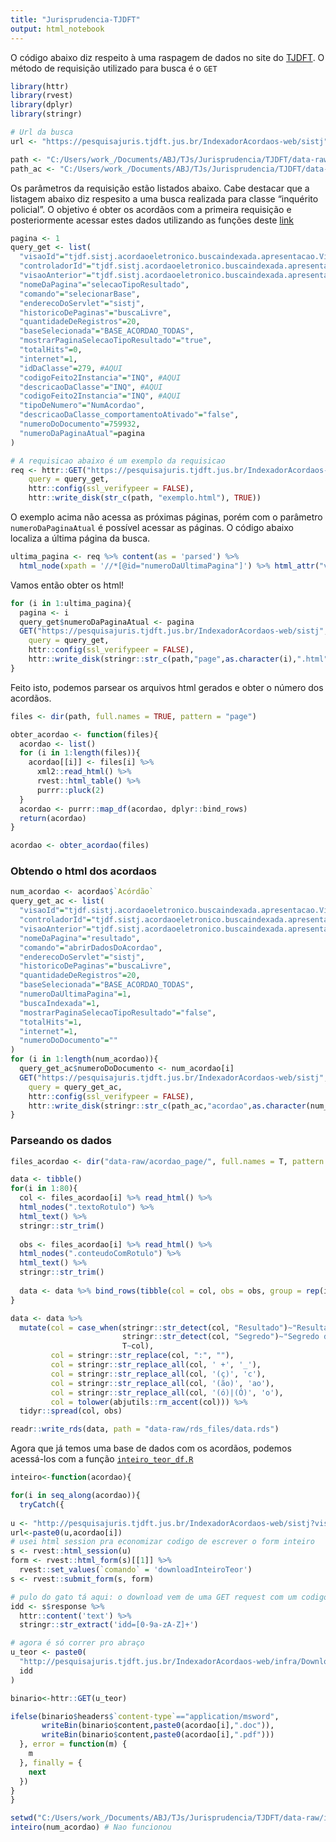 ```yaml
---
title: "Jurisprudencia-TJDFT"
output: html_notebook
---
```


O código abaixo diz respeito à uma raspagem de dados no site do [TJDFT](https://pesquisajuris.tjdft.jus.br/IndexadorAcordaos-web/sistj). O método de requisição utilizado para busca é o `GET`

```r
library(httr)
library(rvest)
library(dplyr)
library(stringr)
```

```r
# Url da busca
url <- "https://pesquisajuris.tjdft.jus.br/IndexadorAcordaos-web/sistj"

path <- "C:/Users/work_/Documents/ABJ/TJs/Jurisprudencia/TJDFT/data-raw/pages/"
path_ac <- "C:/Users/work_/Documents/ABJ/TJs/Jurisprudencia/TJDFT/data-raw/acordao_page/"
```

Os parâmetros da requisição estão listados abaixo. Cabe destacar que a listagem abaixo diz respesito a uma busca realizada para classe "inquérito policial". O objetivo é obter os acordãos com a primeira requisição e posteriormente acessar estes dados utilizando as funções deste [link](https://github.com/courtsbr/tjdf/blob/master/R/inteiro_teor_df.R)

```r
pagina <- 1
query_get <- list(
  "visaoId"="tjdf.sistj.acordaoeletronico.buscaindexada.apresentacao.VisaoBuscaAcordao",
  "controladorId"="tjdf.sistj.acordaoeletronico.buscaindexada.apresentacao.ControladorBuscaAcordao",
  "visaoAnterior"="tjdf.sistj.acordaoeletronico.buscaindexada.apresentacao.VisaoBuscaAcordao",
  "nomeDaPagina"="selecaoTipoResultado",
  "comando"="selecionarBase",
  "enderecoDoServlet"="sistj",
  "historicoDePaginas"="buscaLivre",
  "quantidadeDeRegistros"=20,
  "baseSelecionada"="BASE_ACORDAO_TODAS",
  "mostrarPaginaSelecaoTipoResultado"="true",
  "totalHits"=0,
  "internet"=1,
  "idDaClasse"=279, #AQUI
  "codigoFeito2Instancia"="INQ", #AQUI
  "descricaoDaClasse"="INQ", #AQUI
  "codigoFeito2Instancia"="INQ", #AQUI
  "tipoDeNumero"="NumAcordao",
  "descricaoDaClasse_comportamentoAtivado"="false",
  "numeroDoDocumento"=759932,
  "numeroDaPaginaAtual"=pagina
)

# A requisicao abaixo é um exemplo da requisicao
req <- httr::GET("https://pesquisajuris.tjdft.jus.br/IndexadorAcordaos-web/sistj",
    query = query_get,
    httr::config(ssl_verifypeer = FALSE),
    httr::write_disk(str_c(path, "exemplo.html"), TRUE))
```

O exemplo acima não acessa as próximas páginas, porém com o parâmetro `numeroDaPaginaAtual` é possível acessar as páginas. O código abaixo localiza a última página da busca. 

```r
ultima_pagina <- req %>% content(as = 'parsed') %>% 
  html_node(xpath = '//*[@id="numeroDaUltimaPagina"]') %>% html_attr("value") %>% as.numeric()
```

Vamos então obter os html!

```r
for (i in 1:ultima_pagina){
  pagina <- i
  query_get$numeroDaPaginaAtual <- pagina
  GET("https://pesquisajuris.tjdft.jus.br/IndexadorAcordaos-web/sistj",
    query = query_get,
    httr::config(ssl_verifypeer = FALSE),
    httr::write_disk(stringr::str_c(path,"page",as.character(i),".html"), TRUE))
}
```

Feito isto, podemos parsear os arquivos html gerados e obter o número dos acordãos.

```r
files <- dir(path, full.names = TRUE, pattern = "page")

obter_acordao <- function(files){
  acordao <- list()
  for (i in 1:length(files)){
    acordao[[i]] <- files[i] %>%
      xml2::read_html() %>%
      rvest::html_table() %>%
      purrr::pluck(2)
  }
  acordao <- purrr::map_df(acordao, dplyr::bind_rows)
  return(acordao)
}

acordao <- obter_acordao(files)
```

### Obtendo o html dos acordaos

```r
num_acordao <- acordao$`Acórdão`
query_get_ac <- list(
  "visaoId"="tjdf.sistj.acordaoeletronico.buscaindexada.apresentacao.VisaoBuscaAcordao",
  "controladorId"="tjdf.sistj.acordaoeletronico.buscaindexada.apresentacao.ControladorBuscaAcordao",
  "visaoAnterior"="tjdf.sistj.acordaoeletronico.buscaindexada.apresentacao.VisaoBuscaAcordao",
  "nomeDaPagina"="resultado",
  "comando"="abrirDadosDoAcordao",
  "enderecoDoServlet"="sistj",
  "historicoDePaginas"="buscaLivre",
  "quantidadeDeRegistros"=20,
  "baseSelecionada"="BASE_ACORDAO_TODAS",
  "numeroDaUltimaPagina"=1,
  "buscaIndexada"=1,
  "mostrarPaginaSelecaoTipoResultado"="false",
  "totalHits"=1,
  "internet"=1,
  "numeroDoDocumento"=""
)
for (i in 1:length(num_acordao)){
  query_get_ac$numeroDoDocumento <- num_acordao[i]
  GET("https://pesquisajuris.tjdft.jus.br/IndexadorAcordaos-web/sistj",
    query = query_get_ac,
    httr::config(ssl_verifypeer = FALSE),
    httr::write_disk(stringr::str_c(path_ac,"acordao",as.character(num_acordao[i]),".html"), TRUE))
}
```

### Parseando os dados

```r
files_acordao <- dir("data-raw/acordao_page/", full.names = T, pattern = "acordao")

data <- tibble()
for(i in 1:80){
  col <- files_acordao[i] %>% read_html() %>% 
  html_nodes(".textoRotulo") %>% 
  html_text() %>% 
  stringr::str_trim()
  
  obs <- files_acordao[i] %>% read_html() %>% 
  html_nodes(".conteudoComRotulo") %>% 
  html_text() %>% 
  stringr::str_trim()
  
  data <- data %>% bind_rows(tibble(col = col, obs = obs, group = rep(i, length(col))))
}

data <- data %>% 
  mutate(col = case_when(stringr::str_detect(col, "Resultado")~"Resultado sem Formatação",
                         stringr::str_detect(col, "Segredo")~"Segredo de Justiça",
                         T~col),
         col = stringr::str_replace(col, ":", ""),
         col = stringr::str_replace_all(col, ' +', '_'),
         col = stringr::str_replace_all(col, '(ç)', 'c'),
         col = stringr::str_replace_all(col, '(ão)', 'ao'),
         col = stringr::str_replace_all(col, '(ó)|(Ó)', 'o'),
         col = tolower(abjutils::rm_accent(col))) %>%
  tidyr::spread(col, obs)

readr::write_rds(data, path = "data-raw/rds_files/data.rds")
```


Agora que já temos uma base de dados com os acordãos, podemos acessá-los com a função [`inteiro_teor_df.R`](https://github.com/courtsbr/tjdf/blob/master/R/inteiro_teor_df.R)

```r
inteiro<-function(acordao){

for(i in seq_along(acordao)){
  tryCatch({
    
u <- "http://pesquisajuris.tjdft.jus.br/IndexadorAcordaos-web/sistj?visaoId=tjdf.sistj.acordaoeletronico.buscaindexada.apresentacao.VisaoBuscaAcordao&controladorId=tjdf.sistj.acordaoeletronico.buscaindexada.apresentacao.ControladorBuscaAcordao&visaoAnterior=tjdf.sistj.acordaoeletronico.buscaindexada.apresentacao.VisaoBuscaAcordao&nomeDaPagina=resultado&comando=abrirDadosDoAcordao&enderecoDoServlet=sistj&historicoDePaginas=buscaLivre&quantidadeDeRegistros=20&baseSelecionada=BASE_ACORDAO_TODAS&numeroDaUltimaPagina=1&buscaIndexada=1&mostrarPaginaSelecaoTipoResultado=false&totalHits=1&internet=1&numeroDoDocumento="
url<-paste0(u,acordao[i])
# usei html session pra economizar codigo de escrever o form inteiro
s <- rvest::html_session(u)
form <- rvest::html_form(s)[[1]] %>% 
  rvest::set_values(`comando` = 'downloadInteiroTeor')
s <- rvest::submit_form(s, form)

# pulo do gato tá aqui: o download vem de uma GET request com um codigo gerado na pagina da resposta do form
idd <- s$response %>% 
  httr::content('text') %>% 
  stringr::str_extract('idd=[0-9a-zA-Z]+')

# agora é só correr pro abraço
u_teor <- paste0(
  "http://pesquisajuris.tjdft.jus.br/IndexadorAcordaos-web/infra/Download.jsp?",
  idd
)

binario<-httr::GET(u_teor)

ifelse(binario$headers$`content-type`=="application/msword",
       writeBin(binario$content,paste0(acordao[i],".doc")),
       writeBin(binario$content,paste0(acordao[i],".pdf")))
  }, error = function(m) {
    m
  }, finally = {
    next
  })
}
}
```

```r
setwd("C:/Users/work_/Documents/ABJ/TJs/Jurisprudencia/TJDFT/data-raw/inteiro_teor/")
inteiro(num_acordao) # Nao funcionou
```

